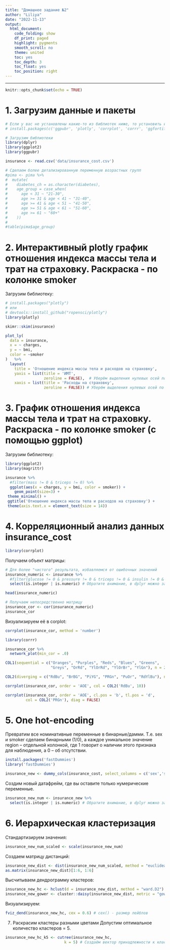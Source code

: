 ```yaml
---
title: "Домашнее задание №2"
author: "Liliya"
date: "2022-11-13"
output: 
  html_document:
    code_folding: show
    df_print: paged
    highlight: pygments
    smooth_scroll: no
    theme: united
    toc: yes
    toc_depth: 3
    toc_float: yes
    toc_position: right
---
```


---

```r
knitr::opts_chunk$set(echo = TRUE)
```

# 1. Загрузим данные и пакеты

```r
# Если у вас не установлены какие-то из библиотек ниже, то установить их можно следующей командой. Эти библиотеки пригодятся нам во время занятия, но подгружать в library() мы их будем тогда, когда будем затрагивать соответствующую тему.
# install.packages(c('ggpubr', 'plotly', 'corrplot', 'corrr', 'ggfortify', 'pheatmap', 'factoextra', 'FactoMineR', 'ggbiplot'))

# Загрузим библиотеки
library(dplyr)
library(ggplot2)
library(ggpubr)

insurance <- read.csv('data/insurance_cost.csv')

# Сделаем более детализированную переменную возрастных групп
#pima <- pima %>% 
#  mutate(
#    diabetes_ch = as.character(diabetes),
#    age_group = case_when(
#      age < 31 ~ "21-30",
#      age >= 31 & age < 41 ~ "31-40",
#      age >= 41 & age < 51 ~ "41-50",
#      age >= 51 & age < 61 ~ "51-60",
#      age >= 61 ~ "60+"
#    ))
#
#table(pima$age_group)
```

# 2. Интерактивный plotly график отношения индекса массы тела и трат на страховку. Раскраска - по колонке smoker

Загрузим библиотеку: 

```r
# install.packages("plotly")
# или 
# devtools::install_github("ropensci/plotly")
library(plotly)

skimr::skim(insurance)
```

```r
plot_ly(
  data = insurance,
  x = ~ charges,
  y = ~ bmi,
  color = ~smoker
)   %>%
  layout(
    title = 'Отношение индекса массы тела и расходов на страховку',
    yaxis = list(title = 'ИМТ',
                 zeroline = FALSE),  # Уберём выделения нулевых осей по y
    xaxis = list(title = 'Расходы на страховку',
                 zeroline = FALSE)) # Уберём выделения нулевых осей по x


```

# 3. График отношения индекса массы тела и трат на страховку. Раскраска - по колонке smoker (с помощью ggplot)

Загрузим библиотеку:
```r
library(ggplot2)
library(magrittr)
```

```r
insurance %>% 
  #filter(mass != 0 & triceps != 0) %>% 
  ggplot(aes(x = charges, y = bmi, color = smoker)) + 
    geom_point(size=3) +
 theme_minimal() +
 ggtitle('Отношение индекса массы тела и расходов на страховку') +
 theme(axis.text.x = element_text(size = 14)) 
```


# 4. Корреляционный анализ данных insurance_cost

```r
library(corrplot)
```
Получаем объект матрицы:
```r
# Для более "чистого" результата, избавляемся от ошибочных значений
insurance_numeric <- insurance %>% 
  #filter(glucose != 0 & pressure != 0 & triceps != 0 & insulin != 0 & mass != 0 & age != 0 ) %>% 
  select(is.integer | is.numeric) # Обратите внимание, в dplyr можно задавать выборку колонок через команды определения формата данных

head(insurance_numeric)
```

```r
# Получаем непосредственно матрицу
insurance_cor <- cor(insurance_numeric)
insurance_cor
```

Визуализируем её в corplot:
```r
corrplot(insurance_cor, method = 'number')
```
```r
library(corrr)
```
```r
insurance_cor %>% 
  network_plot(min_cor = .0)
```
```r
COL1(sequential = c("Oranges", "Purples", "Reds", "Blues", "Greens", 
                    "Greys", "OrRd", "YlOrRd", "YlOrBr", "YlGn"), n = 200)

COL2(diverging = c("RdBu", "BrBG", "PiYG", "PRGn", "PuOr", "RdYlBu"), n = 200)
```

```r
corrplot(insurance_cor, order = 'AOE', col = COL2('RdBu', 10))
```
```r
corrplot(insurance_cor, order = 'AOE', cl.pos = 'b', tl.pos = 'd',
         col = COL2('PRGn'), diag = FALSE)
```

# 5. One hot-encoding
Превратим все номинативные переменные в бинарные/дамми. 
Т.е. sex и smoker сделаем бинарными (1/0), а каждое уникальное значение region – отдельной колонкой, где 1 говорит о наличии этого признака для наблюдения, а 0 – об отсутствии. 

```r
install.packages('fastDummies')
library('fastDummies')
```
```r
insurance_new <- dummy_cols(insurance_cost, select_columns = c('sex','smoker','region'))

```

Создим новый датафрейм, где вы оставите только нумерические переменные.
```r
insurance_new_num <- insurance_new %>% 
  select(is.integer | is.numeric) # Обратите внимание, в dplyr можно задавать выборку колонок через команды определения формата данных
```

# 6. Иерархическая кластеризация
Стандартизируем значения:
```r
insurance_new_num_scaled <- scale(insurance_new_num)
```

Создаем матрицу дистанций:
```r
insurance_new_dist <- dist(insurance_new_num_scaled, method = "euclidean")
as.matrix(insurance_new_dist)[1:6, 1:6]
```

Высчитываем дендрограмму кластеров:
```r
insurance_new_hc <- hclust(d = insurance_new_dist, method = "ward.D2")
insurance_new_gower <- cluster::daisy(insurance_new_dist, metric = "gower")
```
Визуализируем:
```r
fviz_dend(insurance_new_hc, cex = 0.6) # cex() - размер лейблов
```

(7) Раскрасим кластеры разными цветами
Допустим оптимальное количество кластеров = 5.
```r
insurance_new_hc_k5 <- cutree(insurance_new_hc, 
                          k = 5) # Создаём вектор принадлежности к кластерам
```